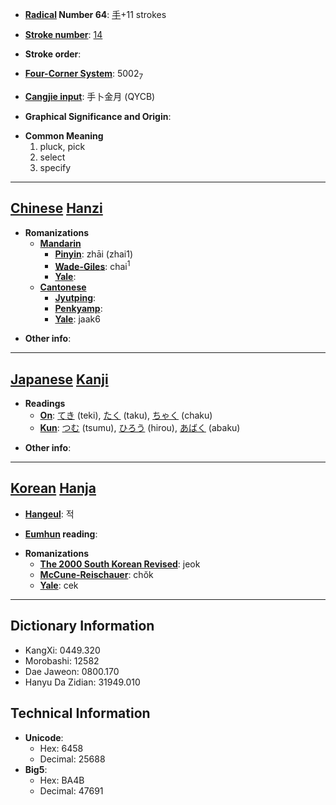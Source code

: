 * '''[[Wiktionary:Chinese radical index| Radical]] Number 64''': [[Wiktionary:Chinese radical index 手|手]]+11 strokes

* '''[[Wiktionary:Chinese total strokes index|Stroke number]]''': [[Wiktionary:Chinese total strokes index 14|14]]

* '''Stroke order''': 

* '''[[Wiktionary:Chinese four corner index|Four-Corner System]]''': 5002<sub>7</sub>

* '''[[Wiktionary:Chinese Cangjie index|Cangjie input]]''': 手卜金月 (QYCB)

* '''Graphical Significance and Origin''': 

* '''Common Meaning'''
*#pluck, pick
*# select
*# specify


----

== [[Chinese]] [[Hanzi]] ==

* '''Romanizations'''
** '''[[Mandarin]]'''
*** '''[[Pinyin]]''': zhāi (zhai1)
*** '''[[Wade-Giles]]''': chai<sup>1</sup>
*** '''[[Yale]]''': 
** '''[[Cantonese]]'''
*** '''[[Jyutping]]''':
*** '''[[Penkyamp]]''': 
*** '''[[Yale]]''': jaak6

* '''Other info''': 

----

== [[Japanese]] [[Kanji]] ==

* '''Readings'''
** '''[[On]]''': [[てき]] (teki), [[たく]] (taku), [[ちゃく]] (chaku)
** '''[[Kun]]''': [[つむ]] (tsumu), [[ひろう]] (hirou), [[あばく]] (abaku)

* '''Other info''':  

----

== [[Korean]] [[Hanja]] ==

* '''[[Hangeul]]''': 적

* '''[[Eumhun]] reading''': 

* '''Romanizations'''
** '''[[The 2000 South Korean Revised Romanization|The 2000 South Korean Revised]]''': jeok
** '''[[McCune-Reischauer]]''': chŏk
** '''[[Yale]]''': cek

----

== Dictionary Information ==

* KangXi: 0449.320
* Morobashi: 12582
* Dae Jaweon: 0800.170
* Hanyu Da Zidian: 31949.010

== Technical Information ==

* '''Unicode''':
** Hex: 6458
** Decimal: 25688
* '''Big5''':
** Hex: BA4B
** Decimal: 47691